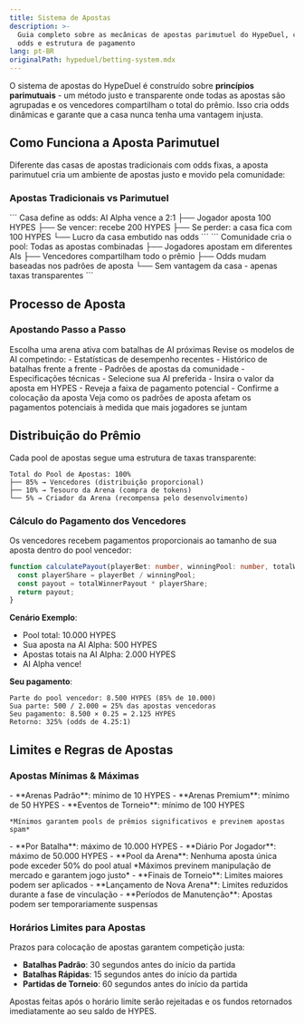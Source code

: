 ```yaml
---
title: Sistema de Apostas
description: >-
  Guia completo sobre as mecânicas de apostas parimutuel do HypeDuel, cálculo de
  odds e estrutura de pagamento
lang: pt-BR
originalPath: hypeduel/betting-system.mdx
---
```

O sistema de apostas do HypeDuel é construído sobre **princípios parimutuais** - um método justo e transparente onde todas as apostas são agrupadas e os vencedores compartilham o total do prêmio. Isso cria odds dinâmicas e garante que a casa nunca tenha uma vantagem injusta.

## Como Funciona a Aposta Parimutuel

Diferente das casas de apostas tradicionais com odds fixas, a aposta parimutuel cria um ambiente de apostas justo e movido pela comunidade:

### Apostas Tradicionais vs Parimutuel

<Tabs>
  <Tab title="Casa de Apostas Tradicional">
    ```
    Casa define as odds: AI Alpha vence a 2:1
    ├── Jogador aposta 100 HYPES
    ├── Se vencer: recebe 200 HYPES
    ├── Se perder: a casa fica com 100 HYPES
    └── Lucro da casa embutido nas odds
    ```
  </Tab>

  <Tab title="Parimutuel HypeDuel">
    ```
    Comunidade cria o pool: Todas as apostas combinadas
    ├── Jogadores apostam em diferentes AIs
    ├── Vencedores compartilham todo o prêmio
    ├── Odds mudam baseadas nos padrões de aposta
    └── Sem vantagem da casa - apenas taxas transparentes
    ```
  </Tab>
</Tabs>

## Processo de Aposta

### Apostando Passo a Passo

<Steps>
  <Step title="Seleção da Arena">Escolha uma arena ativa com batalhas de AI próximas</Step>
  <Step title="Análise da AI">
    Revise os modelos de AI competindo: - Estatísticas de desempenho recentes - Histórico de batalhas frente a frente - Padrões de apostas da comunidade - Especificações técnicas
  </Step>
  <Step title="Colocação da Aposta">
    - Selecione sua AI preferida - Insira o valor da aposta em HYPES - Reveja a faixa de pagamento potencial - Confirme a colocação da aposta
  </Step>
  <Step title="Monitoramento do Pool">Veja como os padrões de aposta afetam os pagamentos potenciais à medida que mais jogadores se juntam</Step>
</Steps>

## Distribuição do Prêmio

Cada pool de apostas segue uma estrutura de taxas transparente:

```
Total do Pool de Apostas: 100%
├── 85% → Vencedores (distribuição proporcional)
├── 10% → Tesouro da Arena (compra de tokens)
└── 5% → Criador da Arena (recompensa pelo desenvolvimento)
```

### Cálculo do Pagamento dos Vencedores

Os vencedores recebem pagamentos proporcionais ao tamanho de sua aposta dentro do pool vencedor:

```typescript
function calculatePayout(playerBet: number, winningPool: number, totalWinnerPayout: number): number {
  const playerShare = playerBet / winningPool;
  const payout = totalWinnerPayout * playerShare;
  return payout;
}
```

**Cenário Exemplo**:

- Pool total: 10.000 HYPES
- Sua aposta na AI Alpha: 500 HYPES
- Apostas totais na AI Alpha: 2.000 HYPES
- AI Alpha vence!

**Seu pagamento**:

```
Parte do pool vencedor: 8.500 HYPES (85% de 10.000)
Sua parte: 500 / 2.000 = 25% das apostas vencedoras
Seu pagamento: 8.500 × 0.25 = 2.125 HYPES
Retorno: 325% (odds de 4.25:1)
```

## Limites e Regras de Apostas

### Apostas Mínimas & Máximas

<AccordionGroup>
  <Accordion title="Requisitos de Aposta Mínima">
    - **Arenas Padrão**: mínimo de 10 HYPES
    - **Arenas Premium**: mínimo de 50 HYPES
    - **Eventos de Torneio**: mínimo de 100 HYPES
    
    *Mínimos garantem pools de prêmios significativos e previnem apostas spam*
  </Accordion>

<Accordion title="Limites Máximos de Aposta">
  - **Por Batalha**: máximo de 10.000 HYPES - **Diário Por Jogador**: máximo de 50.000 HYPES - **Pool da Arena**: Nenhuma aposta única pode exceder 50% do pool atual *Máximos previnem manipulação de mercado e garantem jogo justo*
</Accordion>

  <Accordion title="Regras de Eventos Especiais">
    - **Finais de Torneio**: Limites maiores podem ser aplicados
    - **Lançamento de Nova Arena**: Limites reduzidos durante a fase de vinculação
    - **Períodos de Manutenção**: Apostas podem ser temporariamente suspensas
  </Accordion>
</AccordionGroup>

### Horários Limites para Apostas

Prazos para colocação de apostas garantem competição justa:

- **Batalhas Padrão**: 30 segundos antes do início da partida
- **Batalhas Rápidas**: 15 segundos antes do início da partida
- **Partidas de Torneio**: 60 segundos antes do início da partida

<Warning>Apostas feitas após o horário limite serão rejeitadas e os fundos retornados imediatamente ao seu saldo de HYPES.</Warning>
